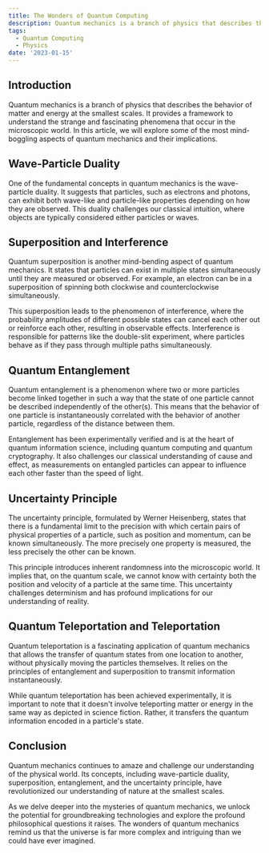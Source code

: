 ```yaml
---
title: The Wonders of Quantum Computing
description: Quantum mechanics is a branch of physics that describes the behavior of matter and energy
tags:
  - Quantum Computing
  - Physics
date: '2023-01-15'
---
```

## Introduction

Quantum mechanics is a branch of physics that describes the behavior of matter and energy at the smallest scales. It provides a framework to understand the strange and fascinating phenomena that occur in the microscopic world. In this article, we will explore some of the most mind-boggling aspects of quantum mechanics and their implications.

## Wave-Particle Duality

One of the fundamental concepts in quantum mechanics is the wave-particle duality. It suggests that particles, such as electrons and photons, can exhibit both wave-like and particle-like properties depending on how they are observed. This duality challenges our classical intuition, where objects are typically considered either particles or waves.

## Superposition and Interference

Quantum superposition is another mind-bending aspect of quantum mechanics. It states that particles can exist in multiple states simultaneously until they are measured or observed. For example, an electron can be in a superposition of spinning both clockwise and counterclockwise simultaneously.

This superposition leads to the phenomenon of interference, where the probability amplitudes of different possible states can cancel each other out or reinforce each other, resulting in observable effects. Interference is responsible for patterns like the double-slit experiment, where particles behave as if they pass through multiple paths simultaneously.

## Quantum Entanglement

Quantum entanglement is a phenomenon where two or more particles become linked together in such a way that the state of one particle cannot be described independently of the other(s). This means that the behavior of one particle is instantaneously correlated with the behavior of another particle, regardless of the distance between them.

Entanglement has been experimentally verified and is at the heart of quantum information science, including quantum computing and quantum cryptography. It also challenges our classical understanding of cause and effect, as measurements on entangled particles can appear to influence each other faster than the speed of light.

## Uncertainty Principle

The uncertainty principle, formulated by Werner Heisenberg, states that there is a fundamental limit to the precision with which certain pairs of physical properties of a particle, such as position and momentum, can be known simultaneously. The more precisely one property is measured, the less precisely the other can be known.

This principle introduces inherent randomness into the microscopic world. It implies that, on the quantum scale, we cannot know with certainty both the position and velocity of a particle at the same time. This uncertainty challenges determinism and has profound implications for our understanding of reality.

## Quantum Teleportation and Teleportation

Quantum teleportation is a fascinating application of quantum mechanics that allows the transfer of quantum states from one location to another, without physically moving the particles themselves. It relies on the principles of entanglement and superposition to transmit information instantaneously.

While quantum teleportation has been achieved experimentally, it is important to note that it doesn't involve teleporting matter or energy in the same way as depicted in science fiction. Rather, it transfers the quantum information encoded in a particle's state.

## Conclusion

Quantum mechanics continues to amaze and challenge our understanding of the physical world. Its concepts, including wave-particle duality, superposition, entanglement, and the uncertainty principle, have revolutionized our understanding of nature at the smallest scales.

As we delve deeper into the mysteries of quantum mechanics, we unlock the potential for groundbreaking technologies and explore the profound philosophical questions it raises. The wonders of quantum mechanics remind us that the universe is far more complex and intriguing than we could have ever imagined.
